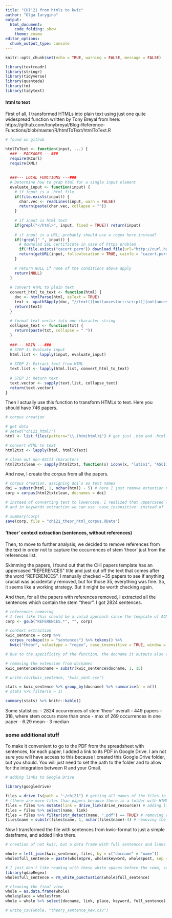 ```yaml
---
title: "CHI'21 from htmls to kwic"
author: "Olga Iarygina"
output: 
  html_document:
    code_folding: show
    theme: cosmo
editor_options:
  chunk_output_type: console
---
```


```r
knitr::opts_chunk$set(echo = TRUE, warning = FALSE, message = FALSE)
```

```r
library(textreadr)
library(stringr)
library(tidyverse)
library(quanteda)
library(tm)
library(tidytext)
```

#### html to text

First of all, I transformed HTMLs into plain text using just one quite widespread function written by Tony Breyal from here: https://github.com/tonybreyal/Blog-Reference-Functions/blob/master/R/htmlToText/htmlToText.R

```r
# found on github

htmlToText <- function(input, ...) {
  ###---PACKAGES ---###
  require(RCurl)
  require(XML)
  
  
  ###--- LOCAL FUNCTIONS ---###
  # Determine how to grab html for a single input element
  evaluate_input <- function(input) {    
    # if input is a .html file
    if(file.exists(input)) {
      char.vec <- readLines(input, warn = FALSE)
      return(paste(char.vec, collapse = ""))
    }
    
    # if input is html text
    if(grepl("</html>", input, fixed = TRUE)) return(input)
    
    # if input is a URL, probably should use a regex here instead?
    if(!grepl(" ", input)) {
      # downolad SSL certificate in case of https problem
      if(!file.exists("cacert.perm")) download.file(url="http://curl.haxx.se/ca/cacert.pem", destfile="cacert.perm")
      return(getURL(input, followlocation = TRUE, cainfo = "cacert.perm"))
    }
    
    # return NULL if none of the conditions above apply
    return(NULL)
  }
  
  # convert HTML to plain text
  convert_html_to_text <- function(html) {
    doc <- htmlParse(html, asText = TRUE)
    text <- xpathSApply(doc, "//text()[not(ancestor::script)][not(ancestor::style)][not(ancestor::noscript)][not(ancestor::form)]", xmlValue)
    return(text)
  }
  
  # format text vector into one character string
  collapse_text <- function(txt) {
    return(paste(txt, collapse = " "))
  }
  
  ###--- MAIN ---###
  # STEP 1: Evaluate input
  html.list <- lapply(input, evaluate_input)
  
  # STEP 2: Extract text from HTML
  text.list <- lapply(html.list, convert_html_to_text)
  
  # STEP 3: Return text
  text.vector <- sapply(text.list, collapse_text)
  return(text.vector)
}
```

Then I actually use this function to transform HTMLs to text.
Here you should have 746 papers.

```r
# corpus creation 

# get data
# setwd("chi21_html/")
html <- list.files(pattern="\\.(htm|html)$") # get just .htm and .html files

# convert HTML to text
html2txt <- lapply(html, htmlToText)

# clean out non-ASCII characters
html2txtclean <- sapply(html2txt, function(x) iconv(x, "latin1", "ASCII", sub=""))
```

And now, I create the corpus from all the papers.

```r
# corpus creation, assigning doi`s as text names
doi = substr(html, 1, nchar(html) - 5) # here I just remove extention name
corp = corpus(html2txtclean, docnames = doi)

# instead of converting text to lowercase, I realized that uppercased letters could be useful for removing references, for example
# and in keywords extraction we can use 'case_insensitive' instead of 'str_to_lower(corp)'

# summary(corp)
save(corp, file = "chi21_theor_html_corpus.RData")
```

#### 'theor' context extraction (sentences, without references)

Then, to move to further analysis, we decided to remove references from the text in order not to capture the occurrences of stem 'theor' just from the references list.

Skimming the papers, I found out that the CHI papers template has an uppercased "REFERENCES" title and just cut off the text that comes after the word "REFERENCES". I manually checked ~35 papers to see if anything crucial was accidentally removed, but for those 35, everything was fine. So, it seems like a working strategy. But it might be worth checking again.

And then, for all the papers with references removed, I extracted all the sentences which contain the stem "theor". I got 2824 sentences.

```r
# references removing
# I feel like this should be a valid approach since the template of ACM papers has uppercase headers
corp <- gsub("REFERENCES.*", "", corp) 

# context extraction
kwic_sentence = corp %>% 
  corpus_reshape(to = "sentences") %>% tokens() %>% 
  kwic("theor", valuetype = "regex", case_insensitive = TRUE, window = 100)

# Due to the specificity of the function, the docname it outputs also contains the position of the stem in the text. In order to make it convenient to work with the corpus later, I cut this docname to just doi

# removing the extension from docnames
kwic_sentence$docname = substr(kwic_sentence$docname, 1, 15)

# write.csv(kwic_sentence, "kwic_sent.csv")
```

```r
stats = kwic_sentence %>% group_by(docname) %>% summarise(n = n())
# stats %>% filter(n > 1)

summary(stats) %>% knitr::kable()
```

Some statistics:
- 2824 occurrences of stem 'theor' overall
- 449 papers
- 318, where stem occurs more than once
- max of 269 occurrences in one paper
- 6.29 mean
- 3 median

### some additional stuff

To make it convenient to go to the PDF from the spreadsheet with sentences, for each paper, I added a link to its PDF in Google Drive. I am not sure you will have access to this because I created this Google Drive folder, but you should. You will just need to set the path to the folder and to allow for the integration between R and your Gmail.

```r
# adding links to Google Drive

library(googledrive)

files = drive_ls(path = "~/chi21") # getting all names of the files in the Google Drive folder
# (there are more files than papers because there is a folder with HTMLs and something else placed in this folder)
files = files %>% mutate(link = drive_link(drive_resource)) # adding links
files = files %>% select(name, link)
files = files %>% filter(str_detect(name, ".pdf") == TRUE) # removing extra files, like accidentally created docx or folder with HTMLs
files$name = substr(files$name, 1, nchar(files$name)-4) # removing the extensions from docnames
```

Now I transformed the file with sentences from kwic-format to just a simple dataframe, and added links there.

```r
# creation of not kwic, but a data frame with full sentences and links to papers

whole = left_join(kwic_sentence, files, by = c("docname" = "name"))
whole$full_sentence = paste(whole$pre, whole$keyword, whole$post, sep = " ") # combining words before 'theor' stem, stem and words after it into a single sentence

# I just don't like reading with these white spaces before the coma, so I removed them as well
library(qdapRegex)
whole$full_sentence = rm_white_punctuation(whole$full_sentence)

# cleaning the final view
whole = as.data.frame(whole)
whole$place = whole$from
whole = whole %>% select(docname, link, place, keyword, full_sentence)

# write_csv(whole, "theory_sentence_new.csv")
```

